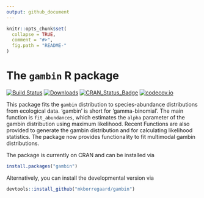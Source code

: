 ```yaml
---
output: github_document
---
```


<!-- README.md is generated from README.Rmd. Please edit that file -->

```r
knitr::opts_chunk$set(
  collapse = TRUE,
  comment = "#>",
  fig.path = "README-"
)
```


# The `gambin` R package
[![Build Status](https://travis-ci.org/mkborregaard/gambin.svg?branch=master)](https://travis-ci.org/mkborregaard/gambin)
[![Downloads](http://cranlogs.r-pkg.org/badges/gambin?color=brightgreen)](https://cran.r-project.org/package=gambin)
[![CRAN_Status_Badge](http://www.r-pkg.org/badges/version/gambin)](https://cran.r-project.org/package=gambin)
[![codecov.io](https://codecov.io/github/mkborregaard/gambin/coverage.svg?branch=master)](https://codecov.io/github/mkborregaard/gambin?branch=master)

This package fits the `gambin` distribution to species-abundance distributions from ecological data. 
'gambin' is short for 'gamma-binomial'. The main function is `fit_abundances`, which estimates the `alpha`
parameter of the gambin distribution using  maximum likelihood. Recent Functions are also provided to generate 
the gambin distribution and for calculating likelihood statistics. The package now provides functionality
to fit multimodal gambin distributions.

The package is currently on CRAN and can be installed via

```r
install.packages("gambin")
```

Alternatively, you can install the developmental version via

```r
devtools::install_github("mkborregaard/gambin")
```
